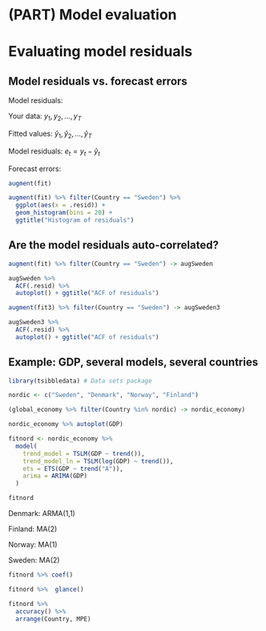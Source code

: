 # (PART) Model evaluation {-}

# Evaluating model residuals


## Model residuals vs. forecast errors

Model residuals:

Your data: $y_1, y_2, \ldots, y_T$

Fitted values: $\hat{y}_1, \hat{y}_2, \ldots, \hat{y}_T$

Model residuals: $e_t = y_t - \hat{y}_t$

Forecast errors:

```r
augment(fit)
```

```r
augment(fit) %>% filter(Country == "Sweden") %>%
  ggplot(aes(x = .resid)) +
  geom_histogram(bins = 20) +
  ggtitle("Histogram of residuals")
```

## Are the model residuals auto-correlated?

```r
augment(fit) %>% filter(Country == "Sweden") -> augSweden

augSweden %>%
  ACF(.resid) %>%
  autoplot() + ggtitle("ACF of residuals")
```

```r
augment(fit3) %>% filter(Country == "Sweden") -> augSweden3

augSweden3 %>%
  ACF(.resid) %>%
  autoplot() + ggtitle("ACF of residuals")
```


## Example: GDP, several models, several countries


```r
library(tsibbledata) # Data sets package

nordic <- c("Sweden", "Denmark", "Norway", "Finland")

(global_economy %>% filter(Country %in% nordic) -> nordic_economy)

```

```r
nordic_economy %>% autoplot(GDP)
```

```r
fitnord <- nordic_economy %>%
  model(
    trend_model = TSLM(GDP ~ trend()),
    trend_model_ln = TSLM(log(GDP) ~ trend()),
    ets = ETS(GDP ~ trend("A")),
    arima = ARIMA(GDP)
  )

fitnord
```



Denmark: ARMA(1,1)

Finland: MA(2)

Norway: MA(1)

Sweden: MA(2)


```r
fitnord %>% coef() 
```

```r
fitnord %>%  glance()  
```


```r
fitnord %>%
  accuracy() %>%
  arrange(Country, MPE)
```


